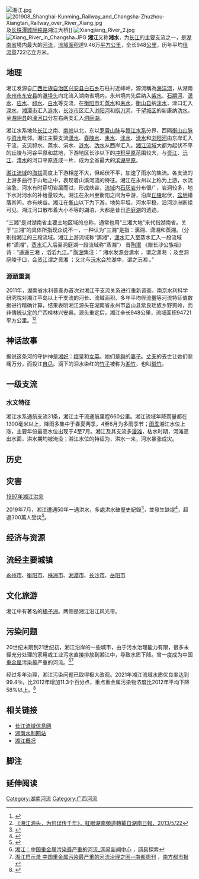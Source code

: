{{otheruses}}
{{Geobox|河流
<!-- *** Heading *** -->
| name = 湘江
| native_name = 
| other_name =
| category =河流
<!-- *** Names **** -->
| etymology <!-- 名字来源 -->=主要流经湖南，湖南简称湘，故名湘江
| nickname<!-- 其他名字 --> =Xiangjiang River
<!-- *** Image *** -->
| image = Skyline_with_Xiang_River.png
| image_caption = 长沙的湘江
| image_size = 300
<!-- *** Country *** -->
<!-- 省份 -->
| country = [[中国|中国]]
| state = [[湖南省|湖南省]]
| region =
| district =
| municipality =
<!-- 支流 -->
<!-- 左侧支流 -->
<!-- 右侧支流 -->
| parent =
| tributary_left = [[潇水|潇水]]
| tributary_left1 = [[涓水|涓水]]
| tributary_left2 = [[祁水|祁水]]
| tributary_right= [[沩水|沩水]]
| tributary_right1 = [[浏阳河|浏阳河]]
<!-- 流经城市 -->
| city = [[永州市|永州市]] [[衡阳市|衡阳市]] [[株洲市|株洲市]]<br> [[湘潭市|湘潭市]] [[长沙市|长沙市]] [[岳阳市|岳阳市]] 
| landmark =
<!-- *** River locations *** -->
| source<!-- 源头 --> = [[海洋河|海洋河]]
| source_location<!-- 源头位置 --> =近峰岭
| source_region =  [[广西壮族自治区|广西壮族自治区]][[兴安县|兴安县]][[白石乡_(兴安县)|白石乡]]
| source_country =
| source_elevation<!-- 源头海拔 --> = 2000
<!-- 源头经纬度 -->
| source_lat_d = | source_lat_m = | source_lat_s = | source_lat_NS =
| source_long_d = | source_long_m = | source_long_s = | source_long_EW =
| mouth<!-- 河口 --> = [[洞庭湖|洞庭湖]]
| mouth_location<!-- 河口位置 --> = [[岳阳市|岳阳市]]
| mouth_region = [[湖南省|湖南省]]
| mouth_country =
| mouth_elevation<!-- 河口海拔 --> = 0
<!-- 河口经纬度 -->
| mouth_lat_d = | mouth_lat_m = | mouth_lat_s = | mouth_lat_NS =
| mouth_long_d = | mouth_long_m = | mouth_long_s = | mouth_long_EW =
<!-- *** Dimensions *** -->
| length<!-- 全长 --> =  948
| length_note<!-- 参考资料 --> = 
| width =
| depth =
| volume =
| watershed <!-- 流域面积 -->= 94700
| watershed_note<!-- 参考资料 --> = 
| discharge<!-- 平均流量 --> = 2370
| discharge_note<!-- 参考资料 --> = 
| discharge_max<!-- 最大流量 --> = 
| discharge_max_note <!-- 参考资料 -->= 
| discharge_min<!-- 最小流量 --> =
| discharge_min_note<!-- 参考资料 --> =
<!-- *** Free fields *** -->
| free = 
| free_type =
<!-- *** Maps *** -->
| map = Dongtingriversmap.png
| map_caption = 洞庭湖水系河川示意图
| map_background =
| map_locator =
| map_locator_x =
| map_locator_y =
<!-- *** Website *** -->
| website =
| commons =
<!-- *** Footnotes *** -->
| footnotes =
}}
[[File:湘江.jpg|thumb]]
[[File:201908_Shanghai-Kunming_Railway_and_Changsha-Zhuzhou-Xiangtan_Railway_over_River_Xiang.jpg|thumb]]及[[长株潭城际铁路|长株潭城际铁路]]湘江大桥]]
[[File:Xiangjiang_River_2.jpg|thumb]]
[[File:Xiang_River_in_Changsha.JPG|thumb]]
'''湘江'''又称'''湘水'''，为[[长江|长江]]的主要支流之一，是[[湖南省|湖南省]]境内最大的[[河流|河流]]，[[流域|流域]][[面积|面积]]達9.46万[[平方公里|平方公里]]，全长948[[公里|公里]]，历年平均[[径流量|径流量]]722亿立方米。

==地理==
湘江发源自[[广西壮族自治区|广西壮族自治区]][[兴安县|兴安县]][[白石乡_(兴安县)|白石乡]]石柱村近峰岭，源流稱為[[海洋河|海洋河]]，从湖南[[永州市|永州市]][[东安县|东安县]]的[[瀑埠头|瀑埠头]]向北流入湖南省境内，永州境内先后纳入[[紫水|紫水]]、[[石期河|石期河]]、[[潇水|潇水]]、[[应水|应水]]、[[祁水|祁水]]、[[白水_(湘江支流)|白水]]等支流，在[[衡阳市|衡阳市]]汇[[蒸水|蒸水]]和[[耒水|耒水]]，[[衡山县|衡山县]]纳[[洣水|洣水]]，渌口汇入[[渌水|渌水]]，[[湘潭市|湘潭市]]汇入[[涟水_(湘江支流)|涟水]]，[[长沙市|长沙市]]区汇入[[浏阳河|浏阳河]]和[[捞刀河|捞刀河]]，于[[望城区|望城区]]的新康纳[[沩水|沩水]]，至[[湘阴县|湘阴县]]的[[濠河口|濠河口]]分左右两支汇入[[洞庭湖|洞庭湖]]。

湘江水系地处[[长江|长江]]之南、[[南岭|南岭]]以北，东以[[罗霄山脉|罗霄山脉]]与[[赣江|赣江]][[水系|水系]]分界，西隔[[衡山山脉|衡山山脉]]与[[资水|资水]]毗邻。湘江主要支流[[潇水|潇水]]、[[舂陵水|舂陵水]]、[[耒水|耒水]]、[[洣水|洣水]]、[[渌水|渌水]]和[[浏阳河|浏阳河]]由东岸汇入干流，支流祁水、蒸水、涓水、[[涟水_(湘江支流)|涟水]]、[[沩水|沩水]]从西岸汇入。[[湘江流域|湘江流域]]大都为起伏不平的丘陵与河谷平原和盆地，下游地区长沙以下的[[冲积平原|冲积平原]]范围较大，与[[资江|资江]]、[[沅水|沅江]]、[[澧水|澧水]]的河口平原连成一片，成为全省最大的[[滨湖平原|滨湖平原]]。

[[湘江流域|湘江流域]]的[[海拔|海拔]]高度上下游相差不大，但起伏不平，加速了雨水的集流。各支流的上游多曲行于山地之中，表现着山溪河流的特征。湘江在永州以上称为上游，水流湍急，河水有时穿切岩层而过，形成峡谷，[[流域|流域]]内[[石灰岩|石灰岩]]分布很广，岩洞较多，地下水对河水的补给量较大。湘江在永州至衡阳之间为中游，沿岸[[丘陵|丘陵]]起伏，[[盆地|盆地]]错落其间，亦有峡谷。湘江在[[衡山|衡山]]以下为下游，地势平坦，河水平稳，沿河沙洲断续可见。湘江河口散布着大小不等的湖泊，大都是昔日[[洞庭湖|洞庭湖]]的遗迹。

“三湘”是对湖南省主要土地区域的总称，通常也用“三湘大地”来代指湖南省。关于“三湘”的具体所指现众说不一，一种认为“三湘”是指：漓湘、潇湘和蒸湘。（分别指湘江的三段流域。湘江上游流域称“漓湘”，[[潇水|潇水]]汇入至蒸水汇入一段流域称“潇湘”，[[蒸水|蒸水]]汇入后至洞庭湖一段流域称“蒸湘”） 晋[[陶潜|陶潜]] 《赠长沙公族祖》诗：“遥遥三湘 ，滔滔九江。” [[陶澍|陶澍]]集注：“ 湘水发源会潇水 ，谓之潇湘 ；及至洞庭陵子口，会[[资江|资江]]谓之资湘 ；又北与[[沅水|沅水]]会於湖中，谓之沅湘 。”

===源頭重測===
2011年，湖南省水利普查办首次对湘江干支流关系进行重新调查。南京水利科学研究院对湘江苹岛以上干支流的河长、流域面积、多年平均径流量等河流特征值数据进行精确计算，结果表明湘江源头在湖南省永州市蓝山县紫良瑶族乡野狗岭，而非傳統认定的广西桂林兴安县。源头重定后，湘江全长948公里，流域面积94721平方公里。<ref>{{Cite web |url=http://news.sciencenet.cn/htmlnews/2013/5/278225.shtm |title=《湘江源头位置获得重新确定》，科學網新聞，2013-5-23 |accessdate=2015-08-02 |archive-date=2016-03-04 |archive-url=https://web.archive.org/web/20160304235635/http://news.sciencenet.cn/htmlnews/2013/5/278225.shtm |dead-url=no }}</ref><ref>[http://hn.rednet.cn/c/2013/05/22/3014413.htm 《湘江源头，为何误传千年》，紅眼湖南頻道轉載自湖南日報，2013/5/22]</ref>

==神话故事==
据说这条河的守护神是[[湘妃|湘妃]]：[[娥皇|娥皇]]和[[女英|女英]]。她们是[[舜|舜]]的[[妻子|妻子]]。[[丈夫|丈夫]]的去世让她们悲痛万分，而投江[[自尽|自尽]]。滴下的泪水染红的[[竹子|竹子]]被称为[[湘竹|湘竹]]，也叫[[斑竹|斑竹]]。

==一级支流==
{{湘江支流}}

===水文特征===
湘江水系通航支流31条，湘江主干流通航里程660公里。湘江流域年降雨量都在1300毫米以上，降雨多集中于春夏两季，4至6月为多雨季节；[[雨季|雨季]]湘江水位上涨，主要年份最高水位出现于4至7月。湘江及其支流多[[漫滩|漫滩]]，枯水时期，河滩高出水面，洪水期均被淹没；湘江水位的特征为，洪水一来，河水暴涨成灾。

==历史==

==灾害==
[[1997年湘江洪灾|1997年湘江洪灾]]

2019年7月，湘江遭遇50年一遇洪水，多處洪水破歷史紀錄<ref>{{Cite web|title=湘江下游发生超50年一遇特大洪水_中国气象局|url=http://www.cma.gov.cn/2011xzt/2019zt/20190401/2019040103/201904010301/201907/t20190716_530086.html|accessdate=2019-07-16|work=www.cma.gov.cn|archive-date=2019-07-16|archive-url=https://web.archive.org/web/20190716162403/http://www.cma.gov.cn/2011xzt/2019zt/20190401/2019040103/201904010301/201907/t20190716_530086.html|dead-url=no}}</ref>，並發生缺堤<ref>{{Cite web|title=湘江缺堤逾30米 至少11死6失蹤|url=https://hk.on.cc/hk/bkn/cnt/cnnews/20190711/bkn-20190711194531626-0711_00952_001.html|accessdate=2019-07-16|work=on.cc東網|language=zh-hk|archive-date=2019-07-16|archive-url=https://web.archive.org/web/20190716162403/https://hk.on.cc/hk/bkn/cnt/cnnews/20190711/bkn-20190711194531626-0711_00952_001.html|dead-url=no}}</ref>，超過300萬人受災<ref>{{Cite web|title=湖南暴雨致302万余人受灾|url=http://paper.people.com.cn/rmrb/html/2019-07/12/nw.D110000renmrb_20190712_7-08.htm|accessdate=2019-07-19|work=paper.people.com.cn|archive-date=2019-07-19|archive-url=https://web.archive.org/web/20190719093422/http://paper.people.com.cn/rmrb/html/2019-07/12/nw.D110000renmrb_20190712_7-08.htm|dead-url=no}}</ref>。

==经济与资源==

==流经主要城镇==
[[永州市|永州市]]、[[衡阳市|衡阳市]]、[[株洲市|株洲市]]、[[湘潭市|湘潭市]]、[[长沙市|长沙市]]、[[岳阳市|岳阳市]]

==文化旅游==
湘江中有著名的[[橘子洲|橘子洲]]。两侧是湘江沿江风光带。

==污染问题==

20世纪末期到21世纪初，湘江沿岸的一些城市，由于污水治理能力有限，很多未經充分处理的家用或工业污水直接排放到湘江中，导致水质下降。曾一度成为中国[[重金属|重金属]]污染最严重的河流。<ref>[http://discover.news.163.com/09/0829/11/5HSOF8F4000125LI.html 湘江：中国重金属污染最严重的河流_网易新闻中心] {{Wayback|url=http://discover.news.163.com/09/0829/11/5HSOF8F4000125LI.html |date=20110717225423 }}，[[网易|网易]]探索</ref><ref>[http://www.nbweekly.com/print/article/11424_0.shtml 湘江启示录 中国重金属污染最严重的河流治理之困--南都周刊] {{webarchive|url=https://web.archive.org/web/20101105163809/http://www.nbweekly.com/Print/Article/11424_0.shtml |date=2010-11-05 }}，[[南方都市报|南方都市报]]</ref>

经过多年治理，湘江污染问题已取得极大改观。2021年湘江流域水质优良率达到99.4％，比2012年增加11.3个百分点，重点重金属污染物浓度比2012年平均下降58%以上。<ref>{{Cite web |url=https://www.icswb.com/h/152/20210424/709588.html |title=湘江流域水质优良率达99.4％ |access-date=2021-05-16 |archive-date=2021-05-17 |archive-url=https://web.archive.org/web/20210517021807/https://www.icswb.com/h/152/20210424/709588.html |dead-url=no }}</ref>

==相关链接==
*[http://changjiang.whlib.ac.cn/hscj/changjiang.htm 长江流域信息网] {{Wayback|url=http://changjiang.whlib.ac.cn/hscj/changjiang.htm |date=20070617044610 }}
*[https://web.archive.org/web/20031224223224/http://www.hnwr.gov.cn/_info/content/content1_52704.htm 湖南水利网站]
*[http://www.chinaschool.org/szzl/special/redtravel/redsy/longc/longc_01.htm 湘江概况] {{Wayback|url=http://www.chinaschool.org/szzl/special/redtravel/redsy/longc/longc_01.htm |date=20070929124146 }}
==脚注==
<references />

== 延伸阅读 ==
{{Wikisource further reading}}

{{湘江水系}}
{{洞庭湖水系}}
{{长江水系}}
{{长江中游水系}}
{{Hunan topics}}

[[Category:湖南河流|Category:湖南河流]]
[[Category:广西河流|Category:广西河流]]